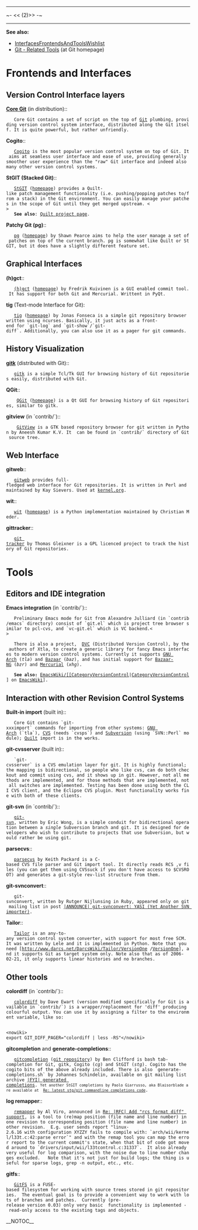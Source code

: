 <!-- #format wiki
 -->
<!-- #language en
 -->
----
~-
<<<!-- ! TOC here -->(2)>>
-~
----

<b>See also:</b> 
* [[InterfacesFrontendsAndToolsWishlist]] 
* [http://git.or.cz/tools.html Git - Related Tools] (at Git homepage)

= Frontends and Interfaces =

== Version Control Interface layers ==

<b><u>Core Git</u></b> (in distribution)::
    Core Git contains a set of script on the top of [[Git]] plumbing, providing version control system interface, distributed along the Git itself. It is quite powerful, but rather unfriendly.

<b>Cogito</b>::
    [[Cogito]] is the most popular version control system on top of Git. It aims at seamless user interface and ease of use, providing generally smoother user experience than the "raw" Git interface and indeed also many other version control systems.

<b>StGIT (Stacked Git)</b>::
    [[StGIT]] ([http://www.procode.org/stgit/ homepage]) provides a Quilt-like patch management functionality (i.e. pushing/popping patches to/from a stack) in the Git environment. You can easily manage your patches in the scope of Git until they get merged upstream. <<BR>>
    <b>See also</b>: [http://savannah.nongnu.org/projects/quilt/ Quilt project page].

<b>Patchy Git (pg)</b>::
    [[pg]] ([http://www.spearce.org/category/projects/scm/pg/ homepage]) by Shawn Pearce aims to help the user manage a set of patches on top of the current branch. pg is somewhat like Quilt or StGIT, but it does have a slightly different feature set.

== Graphical Interfaces ==

<b>(h)gct</b>::
    [[(h)gct]] ([http://www.cyd.liu.se/~freku045/gct/ homepage]) by Fredrik Kuivinen is a GUI enabled commit tool. It has support for both Git and Mercurial. Writtent in PyQt.

<b>tig</b> (Text-mode Interface for Git):
    [[tig]] ([http://jonas.nitro.dk/tig/ homepage]) by Jonas Fonseca is a simple git repository browser written using ncurses. Basically, it just acts as a front-end for `git-log` and `git-show`/`git-diff`. Additionally, you can also use it as a pager for git commands.

== History Visualization ==

<b><u>gitk</u></b> (distributed with Git)::
    [[gitk]] is a simple Tcl/Tk GUI for browsing history of Git repositories easily, distributed with Git.

<b>QGit</b>::
     [[QGit]] ([http://digilander.libero.it/mcostalba/ homepage]) is a Qt GUI for browsing history of Git repositories, similar to gitk.

<b>gitview</b> (in `contrib/`)::
     [[GitView]] is a GTK based repository browser for git written in Python by Aneesh Kumar K.V. It  can be found in `contrib/` directory of Git source tree.

== Web Interface ==

<b>gitweb</b>::
    [[gitweb]] provides full-fledged web interface for Git repositories. It is written in Perl and maintained by Kay Sievers. Used at [http://www.kernel.org/git/ kernel.org].

<b>wit</b>::
    [[wit]] ([http://www.grmso.net:8090/ homepage]) is a Python implementation maintained by Christian Meder.

<b>gittracker</b>::
    [http://www.tglx.de/cgi-bin/gittracker/about git tracker] by Thomas Gleixner is a GPL licenced project to track the history of Git repositories.

= Tools =

== Editors and IDE integration ==

<b>Emacs integration</b> (in `contrib/`)::
    Preliminary Emacs mode for Git from Alexandre Julliard (in `contrib/emacs` directory) consist of `git.el` which is project tree browser similar to pcl-cvs, and `vc-git.el` which is VC backend.<<BR>>

    There is also a project,  [http://download.gna.org/dvc/ DVC] (Distributed Version Control), by the authors of Xtla, to create a generic library for fancy Emacs interfaces to modern version control systems. Currently it supports [http://www.gnu.org/software/gnu-arch/ GNU Arch] (<i>tla</i>) and [http://freshmeat.net/projects/baz/ Bazaar] (<i>baz</i>), and has initial support for [http://bazaar-vcs.org/ Bazaar-NG] (<i>bzr</i>) and [http://www.selenic.com/mercurial/ Mercurial] (<i>xhg</i>).

    <b>See also:</b> [[EmacsWiki/[[CategoryVersionControl]]|[[CategoryVersionControl]]] on [[EmacsWiki]]].

== Interaction with other Revision Control Systems ==

<b>Built-in import</b> (built in)::
    Core Git contains `git-xxximport` commands for importing from other systems: [http://www.gnu.org/software/gnu-arch/ GNU Arch] (`tla`), [http://www.nongnu.org/cvs/ CVS] (needs `cvsps`) and [http://subversion.tigris.org/ Subversion] (using `SVN::Perl` module); [https://savannah.nongnu.org/projects/quilt/ Quilt] import is in the works.

<b>git-cvsserver</b> (built in)::
    `git-cvsserver` is a CVS emulation layer for git. It is highly functional; the mapping is bidirectional, so people who like cvs, can do both checkout and commit using cvs, and it shows up in git. However, not all methods are implemented, and for those methods that are implemented, not all switches are implemented. Testing has been done using both the CLI CVS client, and the Eclipse CVS plugin. Most functionality works fine with both of these clients.

<b>git-svn</b> (in `contrib/`)::
    [http://git-svn.yhbt.net/ git-svn], written by Eric Wong, is a simple conduit for bidirectional operation between a <i>single</i> Subversion branch and git. It is designed for developers who wish to contribute to projects that use Subversion, but would rather be using git.

<b>parsecvs</b>::
    [http://gitweb.freedesktop.org/?p=users-keithp-parsecvs;a=summary parsecvs] by Keith Packard is a C-based CVS file parser and Git import tool. It directly reads RCS ,v files (you can get them using CVSsuck if you don't have access to $CVSROOT) and generates a git-style rev-list structure from them.

<b>git-svnconvert</b>::
    git-svnconvert, written by Rutger Nijlunsing in Ruby, appeared only on git mailing list in post [http://marc.theaimsgroup.com/?l=git&m=114460050718696 |ANNOUNCE| git-svnconvert: YASI (Yet Another SVN importer)].

<b>Tailor</b>::
    [http://www.darcs.net/DarcsWiki/Tailor Tailor] is an any-to-any version control system converter, with support for most free SCM. It was written by Lele and it is implemented in Python. Note that you need [http://www.darcs.net/DarcsWiki/Tailor/[[VersionOne]] /[[VersionOne]]], and it supports Git as target system only. Note also that as of 2006-02-21, it only supports linear histories and no branches.

== Other tools ==

<b>colordiff</b> (in `contrib/`)::
    [http://colordiff.sourceforge.net/ colordiff] by Dave Ewart (version modified specifically for Git is available in `contrib/`) is a wrapper/replacement for 'diff' producing colourful output. You can use it by assigning a filter to the environment variable, like so:
    <pre><nowiki>
export GIT_DIFF_PAGER="colordiff | less -RS"</nowiki></pre>

<b>gitcompletion</b> and <b>generate-completions</b>::
    [http://www.hawaga.org.uk/ben/tech/gitcompletion/ gitcompletion] ([http://www.hawaga.org.uk/gitcompletion.git/ git repository]) by Ben Clifford is bash tab-completion for Git, gitk, Cogito (<i>cg</i>) and StGIT (<i>stg</i>). Cogito has the cogito bits of the above already included. There is also `generate-completions.sh` by Johannes Schindelin, available on git mailing list archive [http://marc.theaimsgroup.com/?l=git&m=114515313911717 |FYI| generated completions]. <span style="font-size: smaller">Yet another StGIT completions by Paolo Giarrusso, aka Blaisorblade are available at  [http://marc.theaimsgroup.com/?l=git&m=113025114026388 Re: latest stg/git commandline completions code]</span>.

<b>log remapper</b>::
    [http://www.linux.org.uk/pub/people/viro/remapper/ remapper] by Al Viro, announced in [http://marc.theaimsgroup.com/?l=git&m=114756555630327 Re: |RFC| Add "rcs format diff" support], is a tool to (re)map position (file name and line number) in one revision to corresponding position (file name and line number) in other revision.  E.g. user sends report "linux-2.6.16 with configuration XYZZY fails to compile with: `arch/wii/kernel/l33t.c:42:parse error`" and with the remap tool you can map the error report to the current commit's state, when that bit of code got moved around to `drivers/input/wii/l33tcontrol.c:31337`.  It also already very useful for log comparison, with the noise due to line number changes excluded.   Note that it's not just for build logs; the thing is useful for sparse logs, grep -n output, etc., etc.

<b>gitfs</b>::
    [http://www.sfgoth.com/~mitch/linux/gitfs/ GitFS] is a FUSE-based filesystem for working with source trees stored in git repositories.  The eventual goal is to provide a convenient way to work with lots of branches and patches.  Currently (pre-release version 0.03) only very basic  functionality is implemented - read-only access to the existing tags and objects.

__NOTOC__
